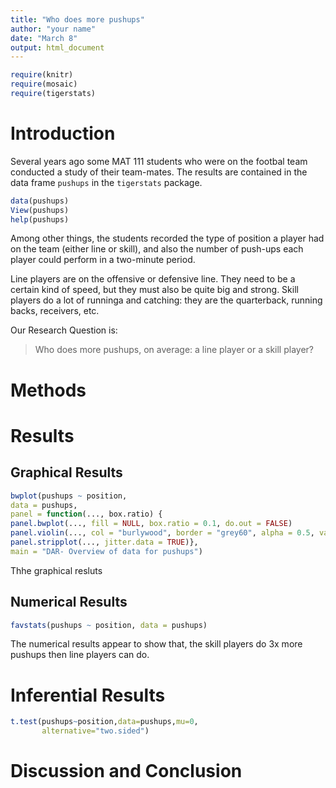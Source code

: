 ---
title: "Who does more pushups"
author: "your name"
date: "March 8"
output: html_document
---

```{r include=TRUE}
require(knitr)
require(mosaic)
require(tigerstats)
```
<!-- We recommend you use git branches -- create a separate branch for each major section i.e. Introduction, Methods, Results, Inferential Results, and Discussion and Conclusions - leave the YAML block untouched until the final merge where you put in your own name !-->

# Introduction
Several years ago some MAT 111 students who were on the footbal team conducted a study of their team-mates.  The results are contained in the data frame `pushups` in the `tigerstats` package.

```{r}
data(pushups)
View(pushups)
help(pushups)
```

Among other things, the students recorded the type of position a player had on the team (either line or skill), and also the number of push-ups each player could perform in a two-minute period.

Line players are on the offensive or defensive line.  They need to be a certain kind of speed, but they must also be quite big and strong.  Skill players do a lot of runninga and catching:  they are the quarterback, running backs, receivers, etc.

Our Research Question is:

  >Who does more pushups, on average: a line player or a skill player?


# Methods
<!--Decide on your methods:  use "variable analysis" or other appropriate descriptors.  Make sure to choose at least one graphical method and at least one numerical method.!-->



# Results
<!--You have both graphical and numerical methods, so you will have both graphical and numerical results to consider.!-->



## Graphical Results
<!--Your graph should have a good title, and axes should be labled as needed.  Discuss your graphical results, showing how they answer the research question.  Use specific features of the graph in your discussion.!-->

```{r}
bwplot(pushups ~ position,
data = pushups,
panel = function(..., box.ratio) {
panel.bwplot(..., fill = NULL, box.ratio = 0.1, do.out = FALSE)
panel.violin(..., col = "burlywood", border = "grey60", alpha = 0.5, varwidth = FALSE)
panel.stripplot(..., jitter.data = TRUE)},
main = "DAR- Overview of data for pushups")
```
Thhe graphical resluts 

## Numerical Results
<!--Numerical results go here. Use the numerical results to describe the patterns if any that exist in the data as focused toward the research question!-->

```{r}
favstats(pushups ~ position, data = pushups)

```
The numerical results appear to show that, the skill players do 3x more pushups then line players can do.

# Inferential Results
<!--State hypothesis clearly.  Make sure your discussion of the inferential test covers all the aspects that the test output produces, such as test statistic, p-value etc.  Make a decision about the null hypothesis, explain the assumptions on which the selected test/procedure was based, and why the chosen procedure satisfys the assumptions and is appropriate to answer the research question!-->

```{r}
t.test(pushups~position,data=pushups,mu=0,
       alternative="two.sided")
```

# Discussion and Conclusion
<!--State your overall conclusion.  This is also a good place to mention other Research Questions that came to mind as you were carrying out this study.!-->


